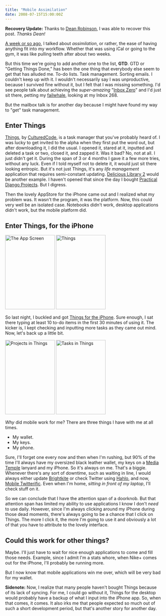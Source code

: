 ```yaml
---
title: "Mobile Assimilation"
date: 2008-07-15T15:00:00Z
---
```


**Recovery Update:** Thanks to [Dean Robinson](http://deanjrobinson.com/), I was able to recover this post. *Thanks Dean!*

[A week or so ago][1], I talked about *assimilation*, or rather, the ease of having anything fit into my workflow. Whether that was using iCal or going to the gym, it was like pulling teeth after about two weeks.

But this time we're going to add another one to the list, **GTD**. GTD or "Getting Things Done," has been the one thing that everybody else seem to get that has alluded me. To-do lists. Task management. Sorting emails. I couldn't keep up with it. I wouldn't necessarily say I was unproductive, because I survived fine without it, but I felt that I was missing something. I'd see people talk about achieving the *super-amazing* "[Inbox Zero][2]" and I'd just sit there, petting my [failwhale][3], looking at my Inbox 268.

But the mailbox talk is for another day because I might have found my way to "get" task management.

## Enter Things

[Things][4], by [CulturedCode][5], is a task manager that you've probably heard of. I was lucky to get invited to the alpha when they first put the word out, but after downloading it, I did the usual. I opened it, stared at it, inputted and deleted a task or two, closed it, and zapped it. Was it bad? No, not at all. I just didn't get it. During the span of 3 or 4 months I gave it a few more tries, without any luck. Even if I told myself not to delete it, it would just sit there looking entropic. But it's not just Things, it's any *life management* application that requires semi-constant updating. [Delicious Library 2][6] would be another example. I haven't opened that since the day I bought [Practical Django Projects][7]. But I digress.

Then the lovely AppStore for the iPhone came out and I realized what my problem was. It wasn't the program, it was the platform. Now, this could very well be an isolated case. Notebooks didn't work, desktop applications didn't work, but the mobile platform did.

## Enter Things, for the iPhone

[<img src="http://farm4.static.flickr.com/3088/2673161628_d766f22277_m.jpg" width="160" height="240" alt="The App Screen" />][13] [<img src="http://farm4.static.flickr.com/3266/2673161670_19b6bee789_m.jpg" width="160" height="240" alt="Things" />][14]

So last night, I buckled and got [Things for the iPhone][8]. Sure enough, I sat there typing at least 10 to-do items in the first 30 minutes of using it. The kicker is, I kept checking and inputting more tasks as they came out mind. Now, let's back up a little bit.

[<img src="http://farm4.static.flickr.com/3239/2672343045_74c2605fa8_m.jpg" width="160" height="240" alt="Projects in Things" />][15] [<img src="http://farm4.static.flickr.com/3157/2672343083_eb8a070af4_m.jpg" width="160" height="240" alt="Tasks in Things" />][16]

*Why* did mobile work for me? There are three things I have with me at all times.

* My wallet.
* My keys.
* My phone.


Sure, I'll forget one every now and then when I'm rushing, but 90% of the time I'll always have my oversized black leather wallet, my keys on a [Media Temple][9] lanyard and my iPhone. So it's always on me. That's a biggie. Whenever there's any sort of downtime, such as waiting in line, I would always either update [Brightkite][10] or check Twitter using [Hahlo][11], and now, [Mobile Twitterific][12]. Even when I'm home, *sitting in front of my laptop*, I'll check stuff on it.

So we can conclude that I have the attention span of a doorknob. But that attention span has limited my ability to use applications I know I don't *need* to use daily. However, since I'm always clicking around my iPhone during those dead moments, there's always going to be a chance that I click on Things. The more I click it, the more I'm going to use it and obviously a lot of that you have to attribute to the lovely interface.

## Could this work for other things?

Maybe. I'll just have to wait for nice enough applications to come and fill those needs. Example, since I admit I'm a stats whore, when Nike+ comes out for the iPhone, I'll probably be running more.

But I now know that mobile applications win me over, which will be very bad for my wallet.

**Sidenote:** Now, I realize that many people haven't bought Things because of its lack of syncing. For me, I could go without it, Things for the desktop would probably have a backup of what I input into the iPhone app. So, when that comes, it comes. It also irks me that people expected so much out of such a short development period, but that's another story for another day.

[1]: http://avalonstar.com/blog/2008/jul/2/can-haz-assimilation/
[2]: http://search.twitter.com/search?q=inbox+zero
[3]: http://failwhale.com/
[4]: http://culturedcode.com/things/
[5]: http://culturedcode.com/
[6]: http://delicious-monster.com/
[7]: http://www.amazon.com/Practical-Django-Projects-Pratical/dp/1590599969
[8]: http://culturedcode.com/things/iphone/
[9]: http://www.mediatemple.net/go/order/?refdom=avalonstar.com
[10]: http://brightkite.com/
[11]: http://hahlo.com/
[12]: http://iconfactory.com/software/twitterrific/
[13]: http://www.flickr.com/photos/avalonstar/2673161628/
[14]: http://www.flickr.com/photos/avalonstar/2673161670/
[15]: http://www.flickr.com/photos/avalonstar/2672343045/
[16]: http://www.flickr.com/photos/avalonstar/2672343083/
